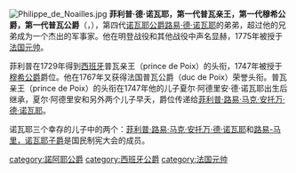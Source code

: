 [[File:Philippe_de_Noailles.jpg|thumb]]
'''菲利普·德·诺瓦耶，第一代普瓦亲王，第一代穆希公爵，第一代普瓦公爵'''（'''{{lang-fr|Philippe de Noailles, 1er prince de Poix, 1er duc de Mouchy, 1er duc de Poix}}'''，{{bd|1715年|12月27日|1794年|6月27日|catIdx=N}}），第四代[[诺瓦耶公爵|诺瓦耶公爵]][[路易·德·诺瓦耶|路易·德·诺瓦耶]]的弟弟，超过他的兄弟成为一个杰出的军事家。他在明登战役和其他战役中声名显赫，1775年被授于[[法国元帅|法国元帅]]。

菲利普在1729年得到[[西班牙|西班牙]]普瓦亲王（prince de Poix）的头衔，1747年被授于[[穆希公爵|穆希公爵]]爵位。他在1767年又获得法国普瓦公爵（duc de Poix）荣誉头衔。普瓦亲王（prince de Poix）的头衔在1747年他的儿子夏尔·阿德里安·德·诺瓦耶出生后继承，夏尔·阿德里安和另外两个儿子早夭，爵位传递给[[菲利普·路易·马克·安托万·德·诺瓦耶|菲利普·路易·马克·安托万·德·诺瓦耶]]。

诺瓦耶三个幸存的儿子中的两个：[[菲利普·路易·马克·安托万·德·诺瓦耶|菲利普·路易·马克·安托万·德·诺瓦耶]]和[[路易-马里，诺瓦耶子爵|路易-马里，诺瓦耶子爵]]是国民制宪大会的成员。

{{Authority control}}
{{法国人物小作品}}
{{start box}}
{{s-none|新爵位|rows=2}}
{{s-title|[[穆希公爵|穆希公爵]]|1747年—1794年}}
{{s-after|[[菲利普·路易·马克·安托万·德·诺瓦耶|菲利普·路易·马克·安托万·德·诺瓦耶]]}}
{{s-title|普瓦亲王|1729年—1747年}}
{{s-after|夏尔·阿德里安·德·诺瓦耶}}
{{end box}}
{{DEFAULTSORT:Noailles, Philippe de}}
[[category:諾阿耶公爵|category:諾阿耶公爵]]
[[category:西班牙公爵|category:西班牙公爵]]
[[category:法国元帅|category:法国元帅]]